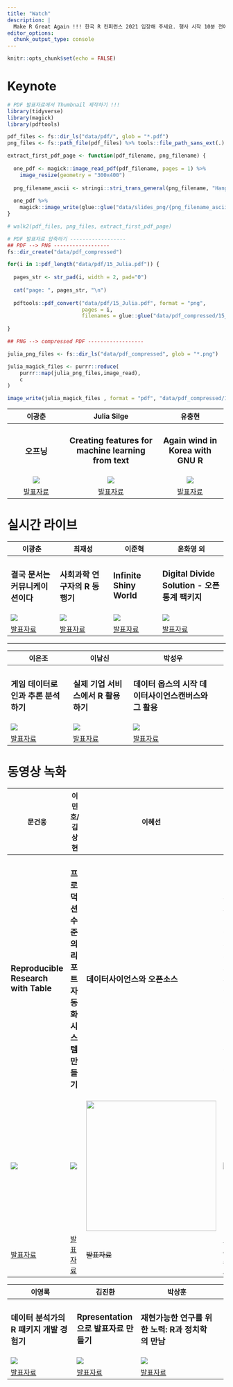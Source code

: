 ```yaml
---
title: "Watch"
description: |
  Make R Great Again !!! 한국 R 컨퍼런스 2021 입장해 주세요. 행사 시작 10분 전에 등록하신 전자우편으로 전달된 링크 통해 참여해주세요.
editor_options: 
  chunk_output_type: console
---
```


```r
knitr::opts_chunk$set(echo = FALSE)
```

# Keynote

```r
# PDF 발표자료에서 Thumbnail 제작하기 !!!
library(tidyverse)
library(magick)
library(pdftools)

pdf_files <- fs::dir_ls("data/pdf/", glob = "*.pdf")
png_files <- fs::path_file(pdf_files) %>% tools::file_path_sans_ext(.)

extract_first_pdf_page <- function(pdf_filename, png_filename) {
  
  one_pdf <- magick::image_read_pdf(pdf_filename, pages = 1) %>% 
    image_resize(geometry = "300x400")
  
  png_filename_ascii <- stringi::stri_trans_general(png_filename, "Hangul-Latin")
  
  one_pdf %>% 
    magick::image_write(glue::glue("data/slides_png/{png_filename_ascii}.png"), format = "png")
}

# walk2(pdf_files, png_files, extract_first_pdf_page)

# PDF 발표자료 압축하기 ------------------
## PDF --> PNG ------------------
fs::dir_create("data/pdf_compressed")

for(i in 1:pdf_length("data/pdf/15_Julia.pdf")) {
  
  pages_str <- str_pad(i, width = 2, pad="0")
  
  cat("page: ", pages_str, "\n")
  
  pdftools::pdf_convert("data/pdf/15_Julia.pdf", format = "png", 
                        pages = i,
                        filenames = glue::glue("data/pdf_compressed/15_Julia_{pages_str}.png"))
  
}

## PNG --> compressed PDF ------------------

julia_png_files <- fs::dir_ls("data/pdf_compressed", glob = "*.png")

julia_magick_files <- purrr::reduce(
    purrr::map(julia_png_files,image_read),
    c
)

image_write(julia_magick_files , format = "pdf", "data/pdf_compressed/15_julia_compressed.pdf")
```

+-------------------------------------+----------------------------------------------------------+------------------------------------------+
| 이광춘                              | Julia Silge                                              | 유충현                                   |
+:===================================:+:========================================================:+:========================================:+
| ### **오프닝**                      | ### **Creating features for machine learning from text** | ### **Again wind in Korea with GNU R**   |
+-------------------------------------+----------------------------------------------------------+------------------------------------------+
| ![](data/slides_png/0_opeuning.png) | ![](data/slides_png/15_Julia.png)                        | ![](data/slides_png/16_yuchunghyeon.png) |
+-------------------------------------+----------------------------------------------------------+------------------------------------------+
| [발표자료](data/pdf/0_오프닝.pdf)   | [발표자료](data/pdf/15_julia.pdf)                        | [발표자료](data/pdf/16_유충현.pdf)       |
+-------------------------------------+----------------------------------------------------------+------------------------------------------+

# 실시간 라이브

+---------------------------------------+------------------------------------------+---------------------------------------+----------------------------------------------------+
| 이광춘                                | 최재성                                   | 이준혁                                | 윤화영 외                                          |
+=======================================+==========================================+=======================================+====================================================+
| ### **결국 문서는 커뮤니케이션이다**  | ### **사회과학 연구자의 R 동행기**       | ### **Infinite Shiny World**          | ### **Digital Divide Solution - 오픈 통계 팩키지** |
+---------------------------------------+------------------------------------------+---------------------------------------+----------------------------------------------------+
| ![](data/slides_png/9_igwangchun.png) | ![](data/slides_png/10_choejaeseong.png) | ![](data/slides_png/11_ijunhyeog.png) | ![](data/slides_png/14_yunhwayeong.png)            |
+---------------------------------------+------------------------------------------+---------------------------------------+----------------------------------------------------+
| [발표자료](data/pdf/9_이광춘.pdf)     | [발표자료](data/pdf/10_최재성.pdf)       | [발표자료](data/pdf/11_이준혁.pdf)    | [발표자료](data/pdf/14_윤화영.pdf)                 |
+---------------------------------------+------------------------------------------+---------------------------------------+----------------------------------------------------+

------------------------------------------------------------------------

+------------------------------------------+-----------------------------------------+-----------------------------------------------------------+---+
| 이은조                                   | 이남신                                  | 박성우                                                    |   |
+==========================================+=========================================+===========================================================+===+
| ### **게임 데이터로 인과 추론 분석하기** | ### **실제 기업 서비스에서 R 활용하기** | ### **데이터 옵스의 시작 데이터사이언스캔버스와 그 활용** |   |
+------------------------------------------+-----------------------------------------+-----------------------------------------------------------+---+
| ![](data/slides_png/13_ieunjo.png)       | ![]()![](data/slides_png/5_inamsin.png) | ![](data/slides_png/12_bagseong-u.png)                    |   |
+------------------------------------------+-----------------------------------------+-----------------------------------------------------------+---+
| [발표자료](data/pdf/13_이은조.pdf)       | [발표자료](data/pdf/5_이남신.pdf)       | [발표자료](data/pdf/12_박성우.pdf)                        |   |
+------------------------------------------+-----------------------------------------+-----------------------------------------------------------+---+

# 동영상 녹화

+------------------------------------------+-----------------------------------------------------+---------------------------------------------------+------------------------------------------------+
| 문건웅                                   | 이민호/김상현                                       | 이혜선                                            | 황의찬                                         |
+==========================================+=====================================================+===================================================+================================================+
| ### **Reproducible Research with Table** | ### **프로덕션 수준의 리포트 자동화 시스템 만들기** | ### **데이터사이언스와 오픈소스**                 | ### **납세자의 정서가 조세정책에 미치는 영향** |
+------------------------------------------+-----------------------------------------------------+---------------------------------------------------+------------------------------------------------+
| ![](data/slides_png/3_mungeon-ung.png)   | ![](data/slides_png/2_iminho_gimsanghyeon.png)      | ![](data/slides_png/4_leehyesun.jpg){width="300"} | ![](data/slides_png/7_hwang-uichan.png)        |
+------------------------------------------+-----------------------------------------------------+---------------------------------------------------+------------------------------------------------+
| [발표자료](data/pdf/3_문건웅.pdf)        | [발표자료](data/pdf/2_이민호_김상현.pdf)            | ~~발표자료~~                                      | [발표자료](data/pdf/7_황의찬.pdf)              |
+------------------------------------------+-----------------------------------------------------+---------------------------------------------------+------------------------------------------------+

+----------------------------------------------+--------------------------------------------+--------------------------------------------------------+---+
| 이영록                                       | 김진환                                     | 박상훈                                                 |   |
+==============================================+============================================+========================================================+===+
| ### **데이터 분석가의 R 패키지 개발 경험기** | ### **Rpresentation 으로 발표자료 만들기** | ### **재현가능한 연구를 위한 노력: R과 정치학의 만남** |   |
+----------------------------------------------+--------------------------------------------+--------------------------------------------------------+---+
| ![](data/slides_png/6_iyeonglog.png)         | ![](data/slides_png/8_gimjinhwan.png)      | ![](data/slides_png/1_bagsanghun.png)                  |   |
+----------------------------------------------+--------------------------------------------+--------------------------------------------------------+---+
| [발표자료](data/pdf/6_이영록.pdf)            | [발표자료](data/pdf/8_김진환.pdf)          | [발표자료](data/pdf/1_박상훈.pdf)                      |   |
+----------------------------------------------+--------------------------------------------+--------------------------------------------------------+---+
